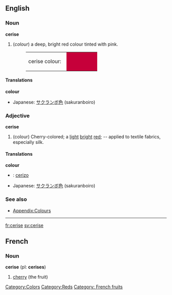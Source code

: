 {{Wikipedia}}
==English==

===Noun===
'''cerise'''
#(''colour'') a deep, bright red colour tinted with pink.
#:<table><tr><td>cerise colour: &nbsp;</td><td bgcolor="#C6003A" width="80">&nbsp; </td></tr></table>

====Translations====
'''colour'''
{{top}}
*Japanese: [[サクランボ色]] (sakuranboiro)
{{mid}}
{{bottom}}

===Adjective===
'''cerise'''
#(colour) Cherry-colored; a [[light]] [[bright]] [[red]]; -- applied to textile fabrics, especially silk.

====Translations====
'''colour'''
{{top}}
* {{io}} : [[cerizo]]
{{mid}}
*Japanese: [[サクランボ色]] (sakuranboiro)
{{bottom}}

===See also===
*[[Wiktionary_Appendix:Colours|Appendix:Colours]]

[[Category:Colors]]
[[Category:Reds]]
----
[[fr:cerise]]
[[sv:cerise]]

==French==
===Noun===
'''cerise''' (pl: '''cerises''')
# [[cherry]] (the fruit)

[[Category: French fruits]]
